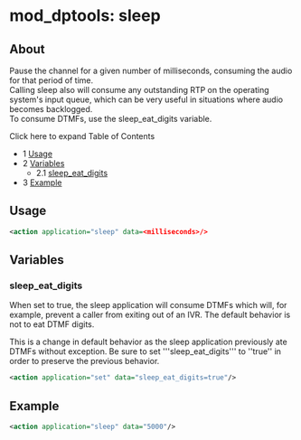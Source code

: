 
# mod_dptools: sleep 

 

## About

Pause the channel for a given number of milliseconds, consuming the audio for that period of time.  
Calling sleep also will consume any outstanding RTP on the operating system's input queue, which can be very useful in situations where audio becomes backlogged.  
To consume DTMFs, use the sleep\_eat\_digits variable.

Click here to expand Table of Contents

* 1 [Usage](#usage)
* 2 [Variables](#variables)  
   * 2.1 [sleep\_eat\_digits](#sleep_eat_digits)
* 3 [Example](#example)

## Usage

```xml
<action application="sleep" data=<milliseconds>/>
```

## Variables

### sleep_eat_digits

When set to true, the sleep application will consume DTMFs which will, for example, prevent a caller from exiting out of an IVR. The default behavior is not to eat DTMF digits.

This is a change in default behavior as the sleep application previously ate DTMFs without exception. Be sure to set '''sleep\_eat\_digits''' to ''true'' in order to preserve the previous behavior.

```xml
<action application="set" data="sleep_eat_digits=true"/>
```

## Example

```xml
<action application="sleep" data="5000"/>
```


